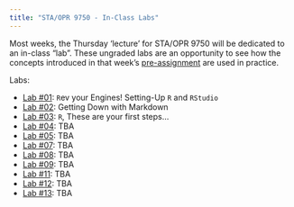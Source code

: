 ```yaml
---
title: "STA/OPR 9750 - In-Class Labs"
---
```


Most weeks, the Thursday 'lecture' for STA/OPR 9750 will be dedicated to an in-class "lab". These ungraded labs are an opportunity to see how the concepts introduced in that week's [pre-assignment](./preassigns.html) are used in practice.

Labs:

- [Lab #01](./labs/lab01.html): `R`ev your Engines! Setting-Up `R` and `RStudio`
- [Lab #02](./labs/lab02.html): Getting Down with Markdown
- [Lab #03](./labs/lab03.html): `R`, These are your first steps...
- [Lab #04](./labs/lab04.html): TBA
- [Lab #05](./labs/lab05.html): TBA
- [Lab #07](./labs/lab07.html): TBA
- [Lab #08](./labs/lab08.html): TBA
- [Lab #09](./labs/lab09.html): TBA
- [Lab #11](./labs/lab11.html): TBA
- [Lab #12](./labs/lab12.html): TBA
- [Lab #13](./labs/lab13.html): TBA
